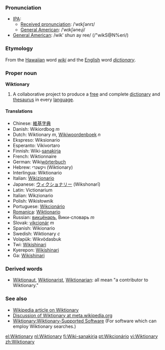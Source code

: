 === Pronunciation ===
*[[International Phonetic Alphabet|IPA]]:
**[[Received pronunciation]]: /ˈwɪkʃənrɪ/
**[[w:American English|General American]]: /ˈwɪkʃəneɻi/
*[[General American]]: /wikʹ shun ay ree/ (/"wikS@N%eri/)

===Etymology===
From the [[Hawaiian]] word ''[[wiki]]'' and the [[English]] word ''[[dictionary]]''.

===Proper noun===
'''Wiktionary'''

# A collaborative project to produce a [[free]] and complete [[dictionary]] and [[thesaurus]] in every [[language]].

==== Translations ====
*Chinese: [[維基字典]]
*Danish: Wikiordbog ''m''
*Dutch: Wiktionary ''m'', [[Wikiwoordenboek]] ''n''
*Ekspreso: Wiksionario
*Esperanto: Vikivortaro
*Finnish: Wiki-[[sanakirja]]
*French: Wiktionnaire
*German: Wiki[[wörterbuch]]
*Hebrew: ויקשנרי (Wiktionary)
*Interlingua: Wiktionario
*Italian: [[Wikizionario]]
*Japanese: [[ウィクショナリー]] (Wikshonar&#299;)
*Latin: Victionarium
*Italian: Wikzionario
*Polish: Wikisłownik
*Portuguese: [[:pt:Wikcionário|Wikcionário]]
*[[Romanica]]: [[Wiktionario]]
*Russian: [[викцёнаръ]], Вики-словарь ''m''
*Slovak: [[vikcionár]] ''m''
*Spanish: Wikionario
*Swedish: Wiktionary ''c''
*Volapük: Wikvödasbuk
*Twi: [[Wikishinari]]
*Kyerepon: [[Wikishinari]]
*Ga: [[Wikishinari]]

===Derived words===
*[[Wiktionaut]], [[Wiktionarist]], [[Wiktionarian]]: all mean "a contributor to Wiktionary."

=== See also ===
* [[w:Wiktionary|Wikipedia article on Wiktionary]]
* [[m:Wiktionary|Discussion of Wiktionary at meta.wikipedia.org]]
* [[Wiktionary:Wiktionary-Supported Software]]  (For software which can employ Wiktionary searches.)

[[el:Wiktionary]]
[[nl:Wiktionary]]
[[fi:Wiki-sanakirja]]
[[pt:Wikcionário]]
[[vi:Wiktionary]]
[[zh:Wiktionary]]